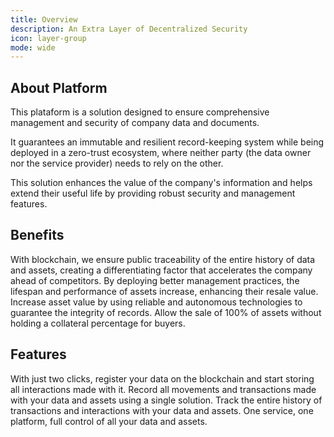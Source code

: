```yaml
---
title: Overview
description: An Extra Layer of Decentralized Security
icon: layer-group
mode: wide
---
```


## About Platform

This plataform is a solution designed to ensure comprehensive management and security of company data and documents.

It guarantees an immutable and resilient record-keeping system while being deployed in a zero-trust ecosystem, where neither party (the data owner nor the service provider) needs to rely on the other.

This solution enhances the value of the company's information and helps extend their useful life by providing robust security and management features.

## Benefits

<CardGroup cols={2}>
  <Card title="Lifelong Documentation" icon="layer-group">    
      With blockchain, we ensure public traceability of the entire history of data and assets, creating a differentiating factor that accelerates the company ahead of competitors.   
   </Card>   
   <Card title="Higher Resale Value" icon="layer-group">     
      By deploying better management practices, the lifespan and performance of assets increase, enhancing their resale value.  
    </Card> 
</CardGroup> 

<Card title="HIGHER UTILIZATION" icon="layer-group" width="full">   
  Increase asset value by using reliable and autonomous technologies to guarantee the integrity of records. Allow the sale of 100% of assets without holding a collateral percentage for buyers. 
</Card>

## Features

<CardGroup cols={2}>   
  <Card title="REGISTER YOUR DATA" icon="cube">    
    With just two clicks, register your data on the blockchain and start storing all interactions made with it.   
  </Card>
  <Card title="REGISTER TRANSACTIONS" icon="screwdriver-wrench"> 
    Record all movements and transactions made with your data and assets using a single solution. 
  </Card>
  <Card title="REVIEW FULL HISTORY" icon="folder-magnifying-glass"> 
    Track the entire history of transactions and interactions with your data and assets. 
  </Card>
  <Card title="CONTROL ALL YOUR ASSETS" icon="grid-2"> 
    One service, one platform, full control of all your data and assets. 
  </Card> 
</CardGroup>